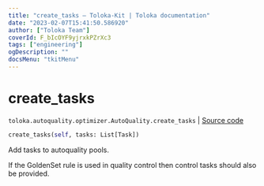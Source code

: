 ```yaml
---
title: "create_tasks — Toloka-Kit | Toloka documentation"
date: "2023-02-07T15:41:50.586920"
author: ["Toloka Team"]
coverId: F_bIcOYF9yjrxkPZrXc3
tags: ["engineering"]
ogDescription: ""
docsMenu: "tkitMenu"
---
```


# create_tasks
`toloka.autoquality.optimizer.AutoQuality.create_tasks` | [Source code](https://github.com/Toloka/toloka-kit/blob/v1.1.3/src/autoquality/optimizer.py#L299)

```python
create_tasks(self, tasks: List[Task])
```

Add tasks to autoquality pools.

If the GoldenSet rule is used in quality control then control tasks should also be provided.
